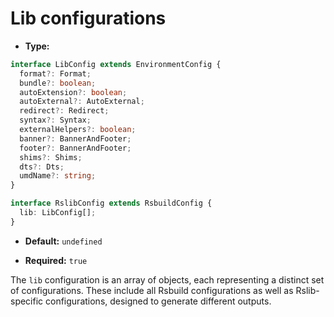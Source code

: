 # Lib configurations

- **Type:**

```ts
interface LibConfig extends EnvironmentConfig {
  format?: Format;
  bundle?: boolean;
  autoExtension?: boolean;
  autoExternal?: AutoExternal;
  redirect?: Redirect;
  syntax?: Syntax;
  externalHelpers?: boolean;
  banner?: BannerAndFooter;
  footer?: BannerAndFooter;
  shims?: Shims;
  dts?: Dts;
  umdName?: string;
}

interface RslibConfig extends RsbuildConfig {
  lib: LibConfig[];
}
```

- **Default:** `undefined`

- **Required:** `true`

The `lib` configuration is an array of objects, each representing a distinct set of configurations. These include all Rsbuild configurations as well as Rslib-specific configurations, designed to generate different outputs.
